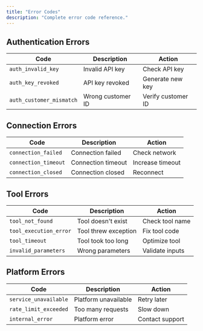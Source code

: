 ```yaml
---
title: "Error Codes"
description: "Complete error code reference."
---
```


## Authentication Errors

| Code | Description | Action |
|------|-------------|--------|
| `auth_invalid_key` | Invalid API key | Check API key |
| `auth_key_revoked` | API key revoked | Generate new key |
| `auth_customer_mismatch` | Wrong customer ID | Verify customer ID |

## Connection Errors

| Code | Description | Action |
|------|-------------|--------|
| `connection_failed` | Connection failed | Check network |
| `connection_timeout` | Connection timeout | Increase timeout |
| `connection_closed` | Connection closed | Reconnect |

## Tool Errors

| Code | Description | Action |
|------|-------------|--------|
| `tool_not_found` | Tool doesn't exist | Check tool name |
| `tool_execution_error` | Tool threw exception | Fix tool code |
| `tool_timeout` | Tool took too long | Optimize tool |
| `invalid_parameters` | Wrong parameters | Validate inputs |

## Platform Errors

| Code | Description | Action |
|------|-------------|--------|
| `service_unavailable` | Platform unavailable | Retry later |
| `rate_limit_exceeded` | Too many requests | Slow down |
| `internal_error` | Platform error | Contact support |
